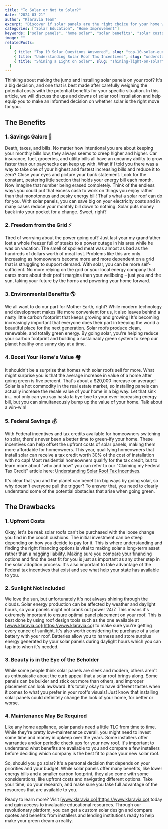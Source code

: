 ```yaml
---
title: "To Solar or Not to Solar?"
date: "2024-03-21"
author: "Klaravia Team"
excerpt: "Discover if solar panels are the right choice for your home with this comprehensive guide to the benefits and drawbacks of solar installation."
categories: ["Solar Education", "Home Improvement"]
keywords: ["solar panels", "home solar", "solar benefits", "solar costs", "renewable energy", "home value"]
image: ""
relatedPosts:
  [
    { title: "Top 10 Solar Questions Answered", slug: "top-10-solar-questions-answered", excerpt: "Better understanding solar", image: "/../blog-images/question-in-a-bottle.jpg" },
    { title: "Understanding Solar Roof Tax Incentives", slug: "understanding-solar-roof-tax-incentives", excerpt: "Solar tax incentives", image: "/../blog-images/solar-calc.jpg" },
    { title: "Shining a Light on Solar", slug: "shining-light-on-solar", excerpt: "How Klaravia is Fighting for Homeowners", image: "/../blog-images/door-salesman.webp" },
  ]
---
```


Thinking about making the jump and installing solar panels on your roof? It's a big decision, and one that is best made after carefully weighing the potential costs with the potential benefits for your specific situation. In this article, we will discuss the ups and downs of solar roof installation and help equip you to make an informed decision on whether solar is the right move for you.

## The Benefits

### 1. Savings Galore 🤑

Death, taxes, and bills. No matter how intentional you are about keeping your monthly bills low, they always seems to creep higher and higher. Car insurance, fuel, groceries, and utility bills all have an uncanny ability to grow faster than our paychecks can keep up with. What if I told you there was a way to take one of your highest and fastest increasing bills and reduce it to zero? Close your eyes and picture your bank statement. Look for the constant, pestering little section that holds your energy bill each month. Now imagine that number being erased completely. Think of the endless ways you could put that excess cash to work on things you enjoy rather than that monotonous and pesky energy bill! That's what a solar roof can do for you. With solar panels, you can save big on your electricity costs and in many cases reduce your monthly bill down to nothing. Solar puts money back into your pocket for a change. Sweet, right?

### 2. Freedom from the Grid ⚡

Tired of worrying about the power going out? Just last year my grandfather lost a whole freezer full of steaks to a power outage in his area while he was on vacation. The smell of spoiled meat was almost as bad as the hundreds of dollars worth of meat lost. Problems like this are only increasing as homeowners become more and more dependent on a grid that is struggling to support demand. With solar, you can be more self-sufficient. No more relying on the grid or your local energy company that cares more about their profit margins than your wellbeing – just you and the sun, taking your future by the horns and powering your home forward.

### 3. Environmental Benefits 🌎

We all want to do our part for Mother Earth, right? While modern technology and development makes life more convenient for us, it also leaves behind a nasty little carbon footprint that keeps growing and growing! It's becoming increasingly important that everyone does their part in keeping the world a beautiful place for the next generation. Solar roofs produce clean, renewable, and totally green energy. By going solar, you're helping reduce your carbon footprint and building a sustainably green system to keep our planet healthy one sunny day at a time.

### 4. Boost Your Home's Value 🏘️

It shouldn't be a surprise that homes with solar roofs sell for more. What might surprise you is that the average increase in value of a home after going green is five percent. That's about a $20,000 increase on average! Solar is a hot commodity in the real estate market, so installing panels can actually increase the resale value of your home in a big way. Let that sink in… not only can you say hasta la bye-bye to your ever-increasing energy bill, but you can simultaneously bump up the value of your home. Talk about a win-win!

### 5. Federal Savings 💰

With Federal incentives and tax credits available for homeowners switching to solar, there's never been a better time to green-ify your home. These incentives can help offset the upfront costs of solar panels, making them more affordable for homeowners. This year, qualifying homeowners that install solar can receive a tax credit worth 30% of the cost of installation with no cap! Most residential homeowners qualify for the tax credit, but to learn more about "who and how" you can refer to our "Claiming my Federal Tax Credit" article here: [Understanding Solar Roof Tax Incentives](/blogs/understanding-solar-roof-tax-incentives).

It's clear that you and the planet can benefit in big ways by going solar, so why doesn't everyone pull the trigger? To answer that, you need to clearly understand some of the potential obstacles that arise when going green.

## The Drawbacks

### 1. Upfront Costs

Okay, let's be real: solar roofs can't be purchased with the loose change you find in the couch cushions. The initial investment can be steep depending on how you decide to pay for it. This is where understanding and finding the right financing options is vital to making solar a long-term asset rather than a nagging liability. Making sure you compare your financing options and find the best fit for you is just as important as any other step in the solar adoption process. It's also important to take advantage of the Federal tax incentives that exist and see what help your state has available to you.

### 2. Sunlight Not Included

We love the sun, but unfortunately it's not always shining through the clouds. Solar energy production can be affected by weather and daylight hours, so your panels might not crank out power 24/7. This means it's extremely important to ensure optimal panel placement on your roof. This is best done by using roof design tools such as the one available at [www.klaravia.co](https://www.klaravia.co) to make sure you're getting every ounce of sunlight. It's also worth considering the purchase of a solar battery with your roof. Batteries allow you to harness and store surplus energy generated by your solar panels during daylight hours which you can tap into when it's needed.

### 3. Beauty is in the Eye of the Beholder

While some people think solar panels are sleek and modern, others aren't as enthusiastic about the curb appeal that a solar roof brings along. Some panels can be bulkier and stick out more than others, and improper placement can look awkward. It's totally okay to have different tastes when it comes to what you prefer in your roof's visuals! Just know that installing solar panels could definitely change the look of your home, for better or worse.

### 4. Maintenance May Be Required

Like any home appliance, solar panels need a little TLC from time to time. While they're pretty low-maintenance overall, you might need to invest some time and money in upkeep over the years. Some installers offer warranties and/or periodic check ups for your new roof. It's important to understand what benefits are available to you and compare a few installers before deciding which company is the best fit to place your new solar roof.

So, should you go solar? It's a personal decision that depends on your priorities and your budget. While solar panels offer many benefits, like lower energy bills and a smaller carbon footprint, they also come with some considerations, like upfront costs and navigating different options. Take your time, do your research, and make sure you take full advantage of the resources that are available to you.

Ready to learn more? Visit [www.klaravia.co](https://www.klaravia.co) today and gain access to invaluable educational resources. Through our revolutionary platform, you can get a custom solar design and compare quotes and benefits from installers and lending institutions ready to help make your green dream a reality.

<RelatedPostsWrapper />
